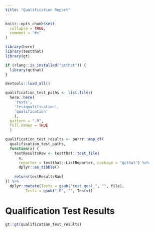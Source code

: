```yaml
---
title: "Qualification Report"
---
```


```r
knitr::opts_chunk$set(
  collapse = TRUE,
  comment = "#>"
)
```

```r
library(here)
library(testthat)
library(gt)

if (rlang::is_installed("qcthat")) {
  library(qcthat)
}

devtools::load_all()

qualification_test_paths <- list.files(
  here::here(
    'tests', 
    'testqualification', 
    'qualification'
    ),
  pattern = ".R",
  full.names = TRUE
  )

qualification_test_results <- purrr::map_df(
  qualification_test_paths, 
  function(x) {
    testResultsRaw <- testthat::test_file(
      x, 
      reporter = testthat::ListReporter, package = "qcthat") %>% 
      dplyr::as_tibble()
    
    return(testResultsRaw)
}) %>% 
  dplyr::mutate(Tests = gsub("test_qual_", "", file),
         Tests = gsub(".R", "", Tests))
```

# Qualification Test Results

```r
gt::gt(qualification_test_results)
```
